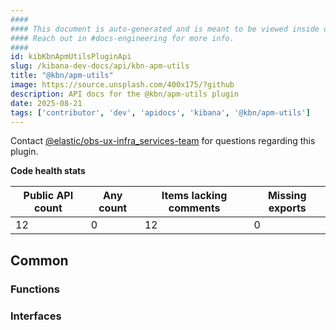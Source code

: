 ```yaml
---
####
#### This document is auto-generated and is meant to be viewed inside our experimental, new docs system.
#### Reach out in #docs-engineering for more info.
####
id: kibKbnApmUtilsPluginApi
slug: /kibana-dev-docs/api/kbn-apm-utils
title: "@kbn/apm-utils"
image: https://source.unsplash.com/400x175/?github
description: API docs for the @kbn/apm-utils plugin
date: 2025-08-21
tags: ['contributor', 'dev', 'apidocs', 'kibana', '@kbn/apm-utils']
---
```




Contact [@elastic/obs-ux-infra_services-team](https://github.com/orgs/elastic/teams/obs-ux-infra_services-team) for questions regarding this plugin.

**Code health stats**

| Public API count  | Any count | Items lacking comments | Missing exports |
|-------------------|-----------|------------------------|-----------------|
| 12 | 0 | 12 | 0 |

## Common

### Functions
<DocDefinitionList data={kbnApmUtilsObj.common.functions}/>

### Interfaces
<DocDefinitionList data={kbnApmUtilsObj.common.interfaces}/>

